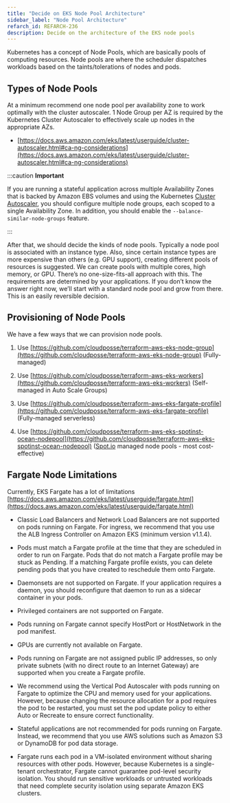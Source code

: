 ```yaml
---
title: "Decide on EKS Node Pool Architecture"
sidebar_label: "Node Pool Architecture"
refarch_id: REFARCH-236
description: Decide on the architecture of the EKS node pools
---
```


Kubernetes has a concept of Node Pools, which are basically pools of computing resources. Node pools are where the
scheduler dispatches workloads based on the taints/tolerations of nodes and pods.

## Types of Node Pools

At a minimum recommend one node pool per availability zone to work optimally with the cluster autoscaler. 1 Node Group
per AZ is required by the Kubernetes Cluster Autoscaler to effectively scale up nodes in the appropriate AZs.

- [https://docs.aws.amazon.com/eks/latest/userguide/cluster-autoscaler.html#ca-ng-considerations](https://docs.aws.amazon.com/eks/latest/userguide/cluster-autoscaler.html#ca-ng-considerations)

:::caution **Important**

If you are running a stateful application across multiple Availability Zones that is backed by Amazon EBS volumes and
using the Kubernetes [Cluster Autoscaler](https://docs.aws.amazon.com/eks/latest/userguide/cluster-autoscaler.html), you
should configure multiple node groups, each scoped to a single Availability Zone. In addition, you should enable the
`--balance-similar-node-groups` feature.

:::

After that, we should decide the kinds of node pools. Typically a node pool is associated with an instance type. Also,
since certain instance types are more expensive than others (e.g. GPU support), creating different pools of resources is
suggested. We can create pools with multiple cores, high memory, or GPU. There’s no one-size-fits-all approach with
this. The requirements are determined by your applications. If you don’t know the answer right now, we’ll start with a
standard node pool and grow from there. This is an easily reversible decision.

## Provisioning of Node Pools

We have a few ways that we can provision node pools.

1. Use
   [https://github.com/cloudposse/terraform-aws-eks-node-group](https://github.com/cloudposse/terraform-aws-eks-node-group)
   (Fully-managed)

2. Use
   [https://github.com/cloudposse/terraform-aws-eks-workers](https://github.com/cloudposse/terraform-aws-eks-workers)
   (Self-managed in Auto Scale Groups)

3. Use
   [https://github.com/cloudposse/terraform-aws-eks-fargate-profile](https://github.com/cloudposse/terraform-aws-eks-fargate-profile)
   (Fully-managed serverless)

4. Use
   [https://github.com/cloudposse/terraform-aws-eks-spotinst-ocean-nodepool](https://github.com/cloudposse/terraform-aws-eks-spotinst-ocean-nodepool)
   ([Spot.io](http://Spot.io) managed node pools - most cost-effective)

## Fargate Node Limitations

Currently, EKS Fargate has a lot of limitations
[https://docs.aws.amazon.com/eks/latest/userguide/fargate.html](https://docs.aws.amazon.com/eks/latest/userguide/fargate.html)

- Classic Load Balancers and Network Load Balancers are not supported on pods running on Fargate. For ingress, we
  recommend that you use the ALB Ingress Controller on Amazon EKS (minimum version v1.1.4).

- Pods must match a Fargate profile at the time that they are scheduled in order to run on Fargate. Pods that do not
  match a Fargate profile may be stuck as Pending. If a matching Fargate profile exists, you can delete pending pods
  that you have created to reschedule them onto Fargate.

- Daemonsets are not supported on Fargate. If your application requires a daemon, you should reconfigure that daemon to
  run as a sidecar container in your pods.

- Privileged containers are not supported on Fargate.

- Pods running on Fargate cannot specify HostPort or HostNetwork in the pod manifest.

- GPUs are currently not available on Fargate.

- Pods running on Fargate are not assigned public IP addresses, so only private subnets (with no direct route to an
  Internet Gateway) are supported when you create a Fargate profile.

- We recommend using the Vertical Pod Autoscaler with pods running on Fargate to optimize the CPU and memory used for
  your applications. However, because changing the resource allocation for a pod requires the pod to be restarted, you
  must set the pod update policy to either Auto or Recreate to ensure correct functionality.

- Stateful applications are not recommended for pods running on Fargate. Instead, we recommend that you use AWS
  solutions such as Amazon S3 or DynamoDB for pod data storage.

- Fargate runs each pod in a VM-isolated environment without sharing resources with other pods. However, because
  Kubernetes is a single-tenant orchestrator, Fargate cannot guarantee pod-level security isolation. You should run
  sensitive workloads or untrusted workloads that need complete security isolation using separate Amazon EKS clusters.
